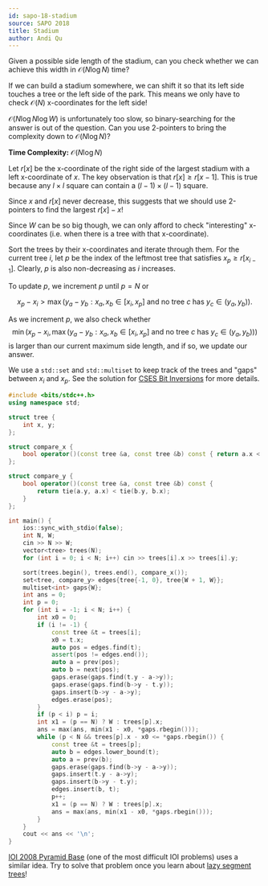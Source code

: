 ```yaml
---
id: sapo-18-stadium
source: SAPO 2018
title: Stadium
author: Andi Qu
---
```


<Spoiler title="Hint 1">

Given a possible side length of the stadium, can you check whether we can achieve this width in $\mathcal{O}(N \log N)$ time?

</Spoiler>

<Spoiler title="Hint 2">

If we can build a stadium somewhere, we can shift it so that its left side touches a tree or the left side of the park. This means we only have to check $\mathcal{O}(N)$ x-coordinates for the left side!

</Spoiler>

<Spoiler title="Hint 3">

$\mathcal{O}(N \log N \log W)$ is unfortunately too slow, so binary-searching for the answer is out of the question. Can you use 2-pointers to bring the complexity down to $\mathcal{O}(N \log N)$?

</Spoiler>

<Spoiler title="Solution">

**Time Complexity:** $\mathcal{O}(N \log N)$

Let $r[x]$ be the x-coordinate of the right side of the largest stadium with a left x-coordinate of $x$. The key observation is that $r[x] \geq r[x - 1]$. This is true because any $l \times l$ square can contain a $(l - 1) \times (l - 1)$ square.

Since $x$ and $r[x]$ never decrease, this suggests that we should use 2-pointers to find the largest $r[x] - x$!

Since $W$ can be so big though, we can only afford to check "interesting" x-coordinates (i.e. when there is a tree with that x-coordinate).

Sort the trees by their x-coordinates and iterate through them. For the current tree $i$, let $p$ be the index of the leftmost tree that satisfies $x_{p} \geq r[x_{i - 1}]$. Clearly, $p$ is also non-decreasing as $i$ increases.

To update $p$, we increment $p$ until $p = N$ or 

$$
x_p - x_i > \max(y_a - y_b : x_a, x_b \in [x_i, x_p] \text{ and no tree }c\text{ has } y_c \in (y_a, y_b)).
$$

As we increment $p$, we also check whether 
$$
\min(x_p - x_i, \max(y_a - y_b : x_a, x_b \in [x_i, x_p] \text{ and no tree }c\text{ has } y_c \in (y_a, y_b)))
$$ 
is larger than our current maximum side length, and if so, we update our answer.

We use a `std::set` and `std::multiset` to keep track of the trees and "gaps" between $x_i$ and $x_p$. See the solution for [CSES Bit Inversions](/silver/intro-ordered#harder-example---bit-inversions) for more details.

```cpp
#include <bits/stdc++.h>
using namespace std;

struct tree {
	int x, y;
};

struct compare_x {
	bool operator()(const tree &a, const tree &b) const { return a.x < b.x; }
};

struct compare_y {
	bool operator()(const tree &a, const tree &b) const {
		return tie(a.y, a.x) < tie(b.y, b.x);
	}
};

int main() {
	ios::sync_with_stdio(false);
	int N, W;
	cin >> N >> W;
	vector<tree> trees(N);
	for (int i = 0; i < N; i++) cin >> trees[i].x >> trees[i].y;

	sort(trees.begin(), trees.end(), compare_x());
	set<tree, compare_y> edges{tree{-1, 0}, tree{W + 1, W}};
	multiset<int> gaps{W};
	int ans = 0;
	int p = 0;
	for (int i = -1; i < N; i++) {
		int x0 = 0;
		if (i != -1) {
			const tree &t = trees[i];
			x0 = t.x;
			auto pos = edges.find(t);
			assert(pos != edges.end());
			auto a = prev(pos);
			auto b = next(pos);
			gaps.erase(gaps.find(t.y - a->y));
			gaps.erase(gaps.find(b->y - t.y));
			gaps.insert(b->y - a->y);
			edges.erase(pos);
		}
		if (p < i) p = i;
		int x1 = (p == N) ? W : trees[p].x;
		ans = max(ans, min(x1 - x0, *gaps.rbegin()));
		while (p < N && trees[p].x - x0 <= *gaps.rbegin()) {
			const tree &t = trees[p];
			auto b = edges.lower_bound(t);
			auto a = prev(b);
			gaps.erase(gaps.find(b->y - a->y));
			gaps.insert(t.y - a->y);
			gaps.insert(b->y - t.y);
			edges.insert(b, t);
			p++;
			x1 = (p == N) ? W : trees[p].x;
			ans = max(ans, min(x1 - x0, *gaps.rbegin()));
		}
	}
	cout << ans << '\n';
}
```

<Info title="Bonus">

[IOI 2008 Pyramid Base](https://oj.uz/problem/view/IOI08_pyramid_base) (one of the most difficult IOI problems) uses a similar idea. Try to solve that problem once you learn about [lazy segment trees](/plat/RURQ)!

</Info>

</Spoiler>
